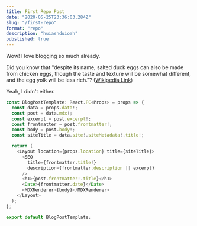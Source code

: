 ```yaml
---
title: First Repo Post
date: "2020-05-25T23:36:03.284Z"
slug: "/first-repo"
format: "repo"
description: "huiashduioah"
pubslished: true
---
```


Wow! I love blogging so much already.

Did you know that "despite its name, salted duck eggs can also be made from
chicken eggs, though the taste and texture will be somewhat different, and the
egg yolk will be less rich."?
([Wikipedia Link](http://en.wikipedia.org/wiki/Salted_duck_egg))

Yeah, I didn't either.

```javascript
const BlogPostTemplate: React.FC<Props> = props => {
  const data = props.data!;
  const post = data.mdx!;
  const excerpt = post.excerpt!;
  const frontmatter = post.frontmatter!;
  const body = post.body!;
  const siteTitle = data.site!.siteMetadata!.title!;

  return (
    <Layout location={props.location} title={siteTitle}>
      <SEO
        title={frontmatter.title!}
        description={frontmatter.description || excerpt}
      />
      <h1>{post.frontmatter!.title}</h1>
      <Date>{frontmatter.date}</Date>
      <MDXRenderer>{body}</MDXRenderer>
    </Layout>
  );
};

export default BlogPostTemplate;
```
